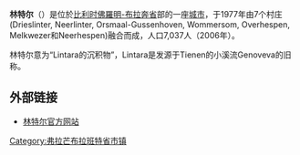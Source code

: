 {{Unreferenced|time=2018-08-16T13:10:44+00:00}}
'''林特尔'''（{{lang-nl|Linter}}）是位於[[比利时|比利时]][[佛羅明-布拉奔省|佛羅明-布拉奔省]]部的一座[[城市|城市]]，于1977年由7个村庄(Drieslinter, Neerlinter, Orsmaal-Gussenhoven, Wommersom, Overhespen, Melkwezer和Neerhespen)融合而成，人口7,037人（2006年）。

林特尔意为“Lintara的沉积物”，Lintara是发源于Tienen的小溪流Genoveva的旧称。

== 外部链接 ==
* [http://www.linter.be/ 林特尔官方网站] {{Wayback|url=http://www.linter.be/ |date=20080312181432 }}

{{佛罗明-布拉奔省市区}}
{{Belgium-geo-stub}}
{{DEFAULTSORT:Linter}}

[[Category:弗拉芒布拉班特省市镇|Category:弗拉芒布拉班特省市镇]]